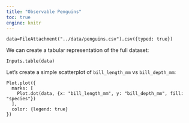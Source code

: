 ```yaml
---
title: "Observable Penguins"
toc: true
engine: knitr
---
```



```ojs
data=FileAttachment("../data/penguins.csv").csv({typed: true})
```

We can create a tabular representation of the full dataset:
```ojs
Inputs.table(data)
```

Let's create a simple scatterplot of `bill_length_mm` vs `bill_depth_mm`:

```ojs
Plot.plot({
  marks: [
    Plot.dot(data, {x: "bill_length_mm", y: "bill_depth_mm", fill: "species"})
  ],
  color: {legend: true}
})
```
